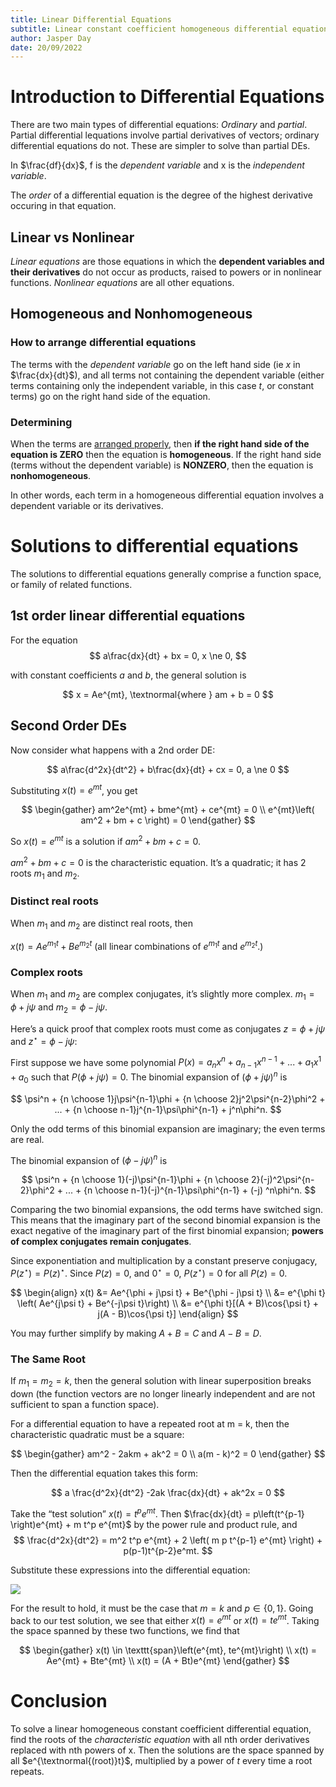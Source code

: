 ```yaml
---
title: Linear Differential Equations
subtitle: Linear constant coefficient homogeneous differential equations
author: Jasper Day
date: 20/09/2022
---
```


# Introduction to Differential Equations

There are two main types of differential equations: *Ordinary* and *partial*. Partial differential lequations involve partial derivatives of vectors; ordinary differential equations do not. These are simpler to solve than partial DEs.

In $\frac{df}{dx}$, f is the *dependent variable* and x is the *independent variable*.

The *order* of a differential equation is the degree of the highest derivative occuring in that equation.

## Linear vs Nonlinear

*Linear equations* are those equations in which the **dependent variables and their derivatives** do not occur as products, raised to powers or in nonlinear functions. *Nonlinear equations* are all other equations. 

## Homogeneous and Nonhomogeneous

### How to arrange differential equations

The terms with the *dependent variable* go on the left hand side (ie $x$ in $\frac{dx}{dt}$), and all terms not containing the dependent variable (either terms containing only the independent variable, in this case $t$, or constant terms) go on the right hand side of the equation.

### Determining

When the terms are [arranged properly](1_Linear_DE.qmd#how-to-arrange-differential-equations), then **if the right hand side of the equation is ZERO** then the equation is **homogeneous**. If the right hand side (terms without the dependent variable) is **NONZERO**, then the equation is **nonhomogeneous**.

In other words, each term in a homogeneous differential equation involves a dependent variable or its derivatives.

# Solutions to differential equations

The solutions to differential equations generally comprise a function space, or family of related functions.

## 1st order linear differential equations

For the equation
$$
a\frac{dx}{dt} + bx = 0, x \ne 0,
$$

with constant coefficients $a$ and $b$, the general solution is 

$$
x = Ae^{mt}, \textnormal{where } am + b = 0
$$

## Second Order DEs

Now consider what happens with a 2nd order DE:

$$
a\frac{d^2x}{dt^2} + b\frac{dx}{dt} + cx = 0, a \ne 0
$$

Substituting $x(t) = e^{mt}$, you get 

$$
\begin{gather}
am^2e^{mt} + bme^{mt} + ce^{mt} = 0 \\
e^{mt}\left( am^2 + bm + c \right) = 0
\end{gather}
$$

So $x(t) = e^{mt}$ is a solution if $am^2 + bm + c = 0$. 

$am^2 + bm + c = 0$ is the characteristic equation. It's a quadratic; it has 2 roots $m_1$ and $m_2$.

### Distinct real roots

When $m_1$ and $m_2$ are distinct real roots, then 

$x(t) = Ae^{m_1t} + Be^{m_2t}$ (all linear combinations of $e^{m_1t}$ and $e^{m_2t}$.)

### Complex roots

When $m_1$ and $m_2$ are complex conjugates, it's slightly more complex. $m_1 = \phi + j\psi$ and $m_2 = \phi - j\psi$. 

:::{.callout-note}

Here's a quick proof that complex roots must come as conjugates $z = \phi + j\psi$ and 
$z^\star = \phi - j\psi$:

First suppose we have some polynomial $P(x) = a_nx^n + a_{n-1}x^{n-1}+...+a_1x^1+a_0$ such that 
$P(\phi + j\psi) = 0$. The binomial expansion of 
$(\phi + j\psi)^n$ is 

$$
\psi^n + {n \choose 1}j\psi^{n-1}\phi + {n \choose 2}j^2\psi^{n-2}\phi^2 + ... + {n \choose n-1}j^{n-1}\psi\phi^{n-1} + j^n\phi^n.
$$

Only the odd terms of this binomial expansion are imaginary; the even terms are real.

The binomial expansion of $(\phi - j\psi)^n$ is

$$
\psi^n + {n \choose 1}(-j)\psi^{n-1}\phi + {n \choose 2}(-j)^2\psi^{n-2}\phi^2 + ... + {n \choose n-1}(-j)^{n-1}\psi\phi^{n-1} + (-j)   ^n\phi^n.
$$

Comparing the two binomial expansions, the odd terms have switched sign. This means that the imaginary part of the second binomial expansion is the exact negative of the imaginary part of the first binomial expansion; **powers of complex conjugates remain conjugates**.

Since exponentiation and multiplication by a constant preserve conjugacy, $P(z^\star) = P(z)^\star$. Since 
$P(z) = 0$, and 
$0^\star = 0$, 
$P(z^\star) = 0$ for all $P(z) = 0$.

:::

$$
\begin{align}
x(t) &= Ae^{\phi + j\psi t} + Be^{\phi - j\psi t} \\
&= e^{\phi t} \left( Ae^{j\psi t}  + Be^{-j\psi t}\right) \\
&= e^{\phi t}[(A + B)\cos{\psi t} + j(A - B)\cos{\psi t}]
\end{align}
$$

You may further simplify by making $A + B = C$ and $A - B = D$.

### The Same Root

If $m_1 = m_2 = k$, then the general solution with linear superposition breaks down (the function vectors are no longer linearly independent and are not sufficient to span a function space).

For a differential equation to have a repeated root at m = k, then the characteristic quadratic must be a square:

$$
\begin{gather}
am^2 - 2akm + ak^2 = 0 \\
a(m - k)^2 = 0
\end{gather}
$$

Then the differential equation takes this form:

$$
a \frac{d^2x}{dt^2} -2ak \frac{dx}{dt} + ak^2x = 0
$$

Take the "test solution" $x(t) = t^p e^{mt}$. Then $\frac{dx}{dt} = p\left(t^{p-1} \right)e^{mt} + m t^p e^{mt}$ by the power rule and product rule, and 
$$
\frac{d^2x}{dt^2} = m^2 t^p e^{mt} + 2 \left( m p t^{p-1} e^{mt} \right) + p(p-1)t^{p-2}e^mt.
$$

Substitute these expressions into the differential equation:

![](Images/1_Same_Root_DE.png)

For the result to hold, it must be the case that $m = k$ and $p \in \{ 0,1 \}$. Going back to our test solution, we see that either $x(t) = e^{mt}$ or $x(t) = te^{mt}$. Taking the space spanned by these two functions, we find that 

$$
\begin{gather}
x(t) \in \texttt{span}\left(e^{mt}, te^{mt}\right) \\
x(t) = Ae^{mt} + Bte^{mt} \\
x(t) = (A + Bt)e^{mt}
\end{gather}
$$

# Conclusion

To solve a linear homogeneous constant coefficient differential equation, find the roots of the *characteristic equation* with all nth order derivatives replaced with nth powers of x. Then the solutions are the space spanned by all $e^{\textnormal{(root)}t}$, multiplied by a power of $t$ every time a root repeats.
